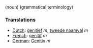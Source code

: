 (noun) (grammatical terminology)

===Translations===
*[[Dutch]]: [[genitief ]] ''m'', [[tweede naamval]] ''m''
*[[French]]: [[genitif]] ''m''
*[[German]]: [[Genitiv]] ''m''